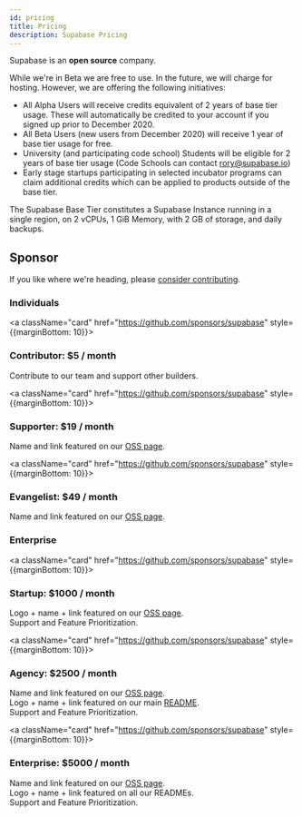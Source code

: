 ```yaml
---
id: pricing
title: Pricing
description: Supabase Pricing
---
```


Supabase is an **open source** company.

While we're in Beta we are free to use. In the future, we will charge for hosting. However, we are offering the following initiatives:

- All Alpha Users will receive credits equivalent of 2 years of base tier usage. These will automatically be credited to your account if you signed up prior to December 2020.
- All Beta Users (new users from December 2020) will receive 1 year of base tier usage for free.
- University (and participating code school) Students will be eligible for 2 years of base tier usage (Code Schools can contact rory@supabase.io)
- Early stage startups participating in selected incubator programs can claim additional credits which can be applied to products outside of the base tier.

The Supabase Base Tier constitutes a Supabase Instance running in a single region, on 2 vCPUs, 1 GiB Memory, with 2 GB of storage, and daily backups.


## Sponsor

If you like where we're heading, please [consider contributing](https://github.com/sponsors/supabase).


### Individuals

<a className="card" href="https://github.com/sponsors/supabase" style={{marginBottom: 10}}>
    <div className="card__body">
        <h3>Contributor: $5 / month</h3>
        <p>Contribute to our team and support other builders. </p>
    </div>
</a>
<a className="card" href="https://github.com/sponsors/supabase" style={{marginBottom: 10}}>
    <div className="card__body">
        <h3>Supporter: $19 / month</h3>
        <p>Name and link featured on our <a href="https://supabase.io/oss/">OSS page</a>.</p>
    </div>
</a>
<a className="card" href="https://github.com/sponsors/supabase" style={{marginBottom: 10}}>
    <div className="card__body">
        <h3>Evangelist: $49 / month</h3>
        <p>Name and link featured on our <a href="https://supabase.io/oss/">OSS page</a>. </p>
    </div>
</a>


### Enterprise

<a className="card" href="https://github.com/sponsors/supabase" style={{marginBottom: 10}}>
    <div className="card__body">
        <h3>Startup: $1000 / month</h3>
        <p>Logo + name + link featured on our <a href="https://supabase.io/oss/">OSS page</a>. <br />Support and Feature Prioritization.</p>
    </div>
</a>
<a className="card" href="https://github.com/sponsors/supabase" style={{marginBottom: 10}}>
    <div className="card__body">
        <h3>Agency: $2500 / month</h3>
        <p>Name and link featured on our <a href="https://supabase.io/oss/">OSS page</a>. <br />Logo + name + link featured on our main <a href="https://github.com/supabase/supabase">README</a>. <br />Support and Feature Prioritization.</p>
    </div>
</a>
<a className="card" href="https://github.com/sponsors/supabase" style={{marginBottom: 10}}>
    <div className="card__body">
        <h3>Enterprise: $5000 / month</h3>
        <p>Name and link featured on our <a href="https://supabase.io/oss/">OSS page</a>. <br />Logo + name + link featured on all our READMEs. <br />Support and Feature Prioritization.</p>
    </div>
</a>


